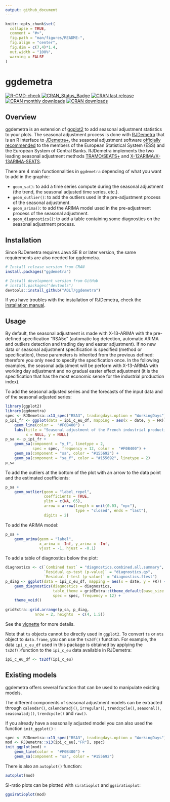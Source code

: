 ```yaml
---
output: github_document
---
```


<!-- README.md is generated from README.Rmd. Please edit that file -->

```r
knitr::opts_chunk$set(
  collapse = TRUE,
  comment = "#>",
  fig.path = "man/figures/README-",
  fig.align = "center",
  fig.dim = c(7,4)*1.4,
  out.width = "100%",
  warning = FALSE
)
```

# ggdemetra <img src="man/figures/logo.png" align="right" alt="" />

[![R-CMD-check](https://github.com/AQLT/ggdemetra/workflows/R-CMD-check/badge.svg)](https://github.com/AQLT/ggdemetra/actions)
[![CRAN_Status_Badge](https://www.r-pkg.org/badges/version/ggdemetra)](https://cran.r-project.org/package=ggdemetra)
[![CRAN last release](https://www.r-pkg.org/badges/last-release/ggdemetra)](https://cran.r-project.org/package=ggdemetra)
[![CRAN monthly downloads](https://cranlogs.r-pkg.org/badges/ggdemetra?color=lightgrey)](https://cran.r-project.org/package=ggdemetra)
[![CRAN downloads](https://cranlogs.r-pkg.org/badges/grand-total/ggdemetra?color=lightgrey)](https://cran.r-project.org/package=ggdemetra)

## Overview

ggdemetra is an extension of [ggplot2](https://github.com/tidyverse/ggplot2) to add seasonal adjustment statistics to your plots. The seasonal adjustment process is done with [RJDemetra](https://github.com/jdemetra/rjdemetra) that is an R interface to [JDemetra+](https://github.com/jdemetra/jdemetra-app), the seasonal adjustment software [officially recommended](https://wayback.archive-it.org/12090/20240102173448/https://cros-legacy.ec.europa.eu/system/files/Jdemetra_%20release.pdf) to the members of the European Statistical System (ESS) and the European System of Central Banks. RJDemetra implements the two leading seasonal adjustment methods [TRAMO/SEATS+](https://gretl.sourceforge.net/tramo/tramo-seats.html) and [X-12ARIMA/X-13ARIMA-SEATS](https://www.census.gov/data/software/x13as.html).

There are 4 main functionnalities in `ggdemetra` depending of what you want to add in the graphic:

- `geom_sa()`: to add a time series compute during the seasonal adjustment (the trend, the seasonal adjusted time series, etc.).  
- `geom_outlier()`: to add the outliers used in the pre-adjustment process of the seasonal adjustment.
- `geom_arima()`: to add the ARIMA model  used in the pre-adjustment process of the seasonal adjustment.
- `geom_diagnostics()`: to add a table containing some diagnostics on the seasonal adjustment process.

## Installation

Since RJDemetra requires Java SE 8 or later version, the same requirements are also needed for ggdemetra.

```r
# Install release version from CRAN
install.packages("ggdemetra")

# Install development version from GitHub
# install.packages("devtools")
devtools::install_github("AQLT/ggdemetra")
```

If you have troubles with the installation of RJDemetra, check the [installation manual](https://github.com/jdemetra/rjdemetra/wiki/Installation-manual).

## Usage

By default, the seasonal adjustment is made with X-13-ARIMA with the pre-defined specification "RSA5c"  (automatic log detection, automatic ARIMA and outliers detection and trading day and easter adjustment). 
If no new data or seasonal adjustment specification is specified (method or specification), these parameters is inherited from the previous defined: therefore you only need to specify the specification once. 
In the following examples, the seasonal adjustment will be perform with X-13-ARIMA with working day adjustment and no gradual easter effect adjustment (it is the specification that has the most economic sense for the industrial production index).

To add the seasonal adjusted series and the forecasts of the input data and of the seasonal adjusted series:
```r
library(ggplot2)
library(ggdemetra)
spec <- RJDemetra::x13_spec("RSA3", tradingdays.option = "WorkingDays")
p_ipi_fr <- ggplot(data = ipi_c_eu_df, mapping = aes(x = date, y = FR)) +
    geom_line(color =  "#F0B400") +
    labs(title = "Seasonal adjustment of the French industrial production index",
         x = NULL, y = NULL)
p_sa <- p_ipi_fr +
    geom_sa(component = "y_f", linetype = 2,
            spec = spec, frequency = 12, color =  "#F0B400") + 
    geom_sa(component = "sa", color = "#155692") +
    geom_sa(component = "sa_f", color = "#155692", linetype = 2)
p_sa
```

To add the outliers at the bottom of the plot with an arrow to the data point and the estimated coefficients:
```r
p_sa + 
    geom_outlier(geom = "label_repel",
                 coefficients = TRUE,
                 ylim = c(NA, 65), 
                 arrow = arrow(length = unit(0.03, "npc"),
                               type = "closed", ends = "last"),
                 digits = 2)
```

To add the ARIMA model:

```r
p_sa + 
    geom_arima(geom = "label",
               x_arima = -Inf, y_arima = -Inf, 
               vjust = -1, hjust = -0.1)
```

To add a table of diagnostics below the plot:
```r
diagnostics <- c(`Combined test` = "diagnostics.combined.all.summary",
                 `Residual qs-test (p-value)` = "diagnostics.qs",
                 `Residual f-test (p-value)` = "diagnostics.ftest")
p_diag <- ggplot(data = ipi_c_eu_df, mapping = aes(x = date, y = FR)) +
    geom_diagnostics(diagnostics = diagnostics,
                     table_theme = gridExtra::ttheme_default(base_size = 8),
                     spec = spec, frequency = 12) + 
    theme_void()
    
gridExtra::grid.arrange(p_sa, p_diag,
             nrow = 2, heights  = c(4, 1.5))
```

See the [vignette](https://aqlt.github.io/ggdemetra/articles/ggdemetra.html) for more details.

Note that `ts` objects cannot be directly used in `ggplot2`.
To convert `ts` or `mts` object to `data.frame`, you can use the `ts2df()` function.
For example, the data `ipi_c_eu_df` used in this package is obtained by applying the  `ts2df()`function to the `ipi_c_eu` data available in RJDemetra:
```r
ipi_c_eu_df <- ts2df(ipi_c_eu)
```


## Existing models

ggdemetra offers several function that can be used to manipulate existing models.

The different components of seasonal adjustment models can be extracted through  `calendar()`, `calendaradj()`, `irregular()`, `trendcycle()`, `seasonal()`, `seasonaladj()`, `trendcycle()` and `raw()`.

If you already have a seasonally adjusted model you can also used the function `init_ggplot()` :
```r
spec <- RJDemetra::x13_spec("RSA3", tradingdays.option = "WorkingDays")
mod <- RJDemetra::x13(ipi_c_eu[,"FR"], spec)
init_ggplot(mod) +
    geom_line(color =  "#F0B400") +
    geom_sa(component = "sa", color = "#155692")
```

There is also an `autoplot()` function:

```r
autoplot(mod)
```

SI-ratio plots can be plotted with `siratioplot` and `ggsiratioplot`:

```r
ggsiratioplot(mod)
```

